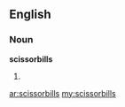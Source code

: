 ==English==

===Noun===
'''scissorbills'''

# {{plural of|[[scissorbill]]}}

[[ar:scissorbills]]
[[my:scissorbills]]